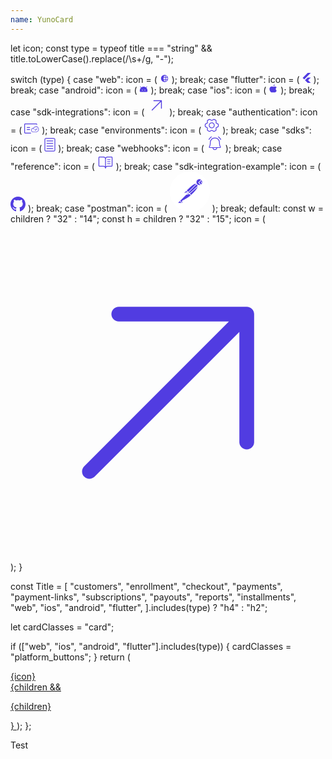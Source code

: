 ```yaml
---
name: YunoCard
---
```

  let icon;
  const type = typeof title === "string" && title.toLowerCase().replace(/\s+/g, "-");

  switch (type) {
    case "web":
      icon = (
        <svg xmlns="http://www.w3.org/2000/svg" width="15" height="14" viewBox="0 0 15 14" fill="none">
          <path
            d="M7.5 1.3125C6.37512 1.3125 5.2755 1.64607 4.3402 2.27102C3.40489 2.89597 2.67591 3.78423 2.24544 4.82349C1.81496 5.86274 1.70233 7.00631 1.92179 8.10958C2.14124 9.21284 2.68292 10.2263 3.47833 11.0217C4.27374 11.8171 5.28716 12.3588 6.39043 12.5782C7.49369 12.7977 8.63726 12.685 9.67651 12.2546C10.7158 11.8241 11.604 11.0951 12.229 10.1598C12.8539 9.2245 13.1875 8.12488 13.1875 7C13.1859 5.49207 12.5862 4.04636 11.5199 2.98009C10.4536 1.91382 9.00793 1.31409 7.5 1.3125ZM11.7859 4.8125H9.84828C9.62501 3.93395 9.25006 3.10113 8.74031 2.35156C9.39156 2.52657 9.99897 2.83594 10.5235 3.25977C11.048 3.68361 11.478 4.21252 11.7859 4.8125ZM7.5 2.19352C8.15625 2.90445 8.64844 3.80953 8.94211 4.8125H6.05789C6.35156 3.80953 6.84375 2.90555 7.5 2.19352ZM5.75 7C5.75008 6.56023 5.78666 6.12122 5.85938 5.6875H9.14063C9.28573 6.55648 9.28573 7.44352 9.14063 8.3125H5.85938C5.78666 7.87878 5.75008 7.43977 5.75 7ZM6.05789 9.1875H8.94211C8.64844 10.1905 8.15625 11.0945 7.5 11.8065C6.84375 11.0945 6.35156 10.1905 6.05789 9.1875ZM8.74031 11.6484C9.25006 10.8989 9.62501 10.066 9.84828 9.1875H11.7859C11.478 9.78748 11.048 10.3164 10.5235 10.7402C9.99897 11.1641 9.39156 11.4734 8.74031 11.6484ZM10.0271 8.3125C10.1576 7.44237 10.1576 6.55763 10.0271 5.6875H12.1304C12.3732 6.54565 12.3732 7.45435 12.1304 8.3125H10.0271Z"
            fill="#513CE1"
          />
        </svg>
      );
      break;
    case "flutter":
      icon = (
        <svg xmlns="http://www.w3.org/2000/svg" width="14" height="16" viewBox="0 0 14 16" fill="none">
          <path
            d="M13.4219 7.38437L9.11563 11.6906L13.4219 16H8.5L6.65312 14.1531L4.19063 11.6906L8.5 7.38437H13.4219ZM8.5 0L0.5 8L2.9625 10.4625L13.4219 0H8.5Z"
            fill="#513CE1"
          />
        </svg>
      );
      break;
    case "android":
      icon = (
        <svg xmlns="http://www.w3.org/2000/svg" width="14" height="14" viewBox="0 0 14 14" fill="none">
          <path
            d="M11.3236 4.84914C11.2831 4.80867 11.2421 4.7693 11.2011 4.73047L12.5595 3.37203C12.6002 3.33138 12.6324 3.28313 12.6544 3.23002C12.6764 3.17691 12.6877 3.11998 12.6877 3.0625C12.6877 3.00501 12.6764 2.94809 12.6544 2.89498C12.6324 2.84187 12.6002 2.79362 12.5595 2.75297C12.5189 2.71232 12.4706 2.68008 12.4175 2.65808C12.3644 2.63608 12.3075 2.62476 12.25 2.62476C12.1925 2.62476 12.1356 2.63608 12.0825 2.65808C12.0294 2.68008 11.9811 2.71232 11.9405 2.75297L10.5186 4.17484C9.48923 3.45025 8.26073 3.06222 7.00191 3.06408C5.74309 3.06594 4.51574 3.4576 3.48852 4.18523L2.05953 2.75297C1.97744 2.67088 1.8661 2.62476 1.75 2.62476C1.63391 2.62476 1.52256 2.67088 1.44047 2.75297C1.35838 2.83506 1.31226 2.9464 1.31226 3.0625C1.31226 3.1786 1.35838 3.28994 1.44047 3.37203L2.81094 4.7425C2.19871 5.32256 1.71125 6.02141 1.37838 6.79633C1.04551 7.57124 0.874223 8.40591 0.875003 9.2493V10.5C0.875003 10.7321 0.96719 10.9546 1.13128 11.1187C1.29538 11.2828 1.51794 11.375 1.75 11.375H12.25C12.4821 11.375 12.7046 11.2828 12.8687 11.1187C13.0328 10.9546 13.125 10.7321 13.125 10.5V9.1875C13.1272 8.38106 12.9691 7.58223 12.6599 6.83745C12.3506 6.09267 11.8964 5.4168 11.3236 4.84914ZM5.03125 9.1875C4.90146 9.1875 4.77458 9.14901 4.66666 9.0769C4.55874 9.00479 4.47463 8.9023 4.42496 8.78238C4.37529 8.66247 4.36229 8.53052 4.38761 8.40322C4.41293 8.27592 4.47544 8.15899 4.56721 8.06721C4.65899 7.97543 4.77592 7.91293 4.90322 7.88761C5.03052 7.86229 5.16247 7.87528 5.28239 7.92495C5.4023 7.97462 5.5048 8.05874 5.5769 8.16666C5.64901 8.27458 5.6875 8.40145 5.6875 8.53125C5.6875 8.7053 5.61836 8.87222 5.49529 8.99529C5.37222 9.11836 5.2053 9.1875 5.03125 9.1875ZM8.96875 9.1875C8.83896 9.1875 8.71208 9.14901 8.60416 9.0769C8.49624 9.00479 8.41213 8.9023 8.36246 8.78238C8.31279 8.66247 8.29979 8.53052 8.32511 8.40322C8.35043 8.27592 8.41294 8.15899 8.50471 8.06721C8.59649 7.97543 8.71342 7.91293 8.84072 7.88761C8.96803 7.86229 9.09997 7.87528 9.21989 7.92495C9.3398 7.97462 9.44229 8.05874 9.5144 8.16666C9.58651 8.27458 9.625 8.40145 9.625 8.53125C9.625 8.7053 9.55586 8.87222 9.43279 8.99529C9.30972 9.11836 9.1428 9.1875 8.96875 9.1875Z"
            fill="#513CE1"
          />
        </svg>
      );
      break;
    case "ios":
      icon = (
        <svg xmlns="http://www.w3.org/2000/svg" width="15" height="14" viewBox="0 0 15 14" fill="none">
          <path
            d="M7.51258 1.64063C7.63391 1.1707 7.90808 0.754471 8.29192 0.457457C8.67576 0.160444 9.14748 -0.00048619 9.63281 1.10338e-06H9.6875C9.80353 1.10338e-06 9.91481 0.0460947 9.99686 0.128142C10.0789 0.210189 10.125 0.321469 10.125 0.437501C10.125 0.553533 10.0789 0.664813 9.99686 0.74686C9.91481 0.828907 9.80353 0.875001 9.6875 0.875001H9.63281C9.34182 0.874976 9.05906 0.971656 8.829 1.14984C8.59894 1.32803 8.43462 1.57762 8.36188 1.85938C8.33287 1.97178 8.26039 2.06806 8.1604 2.12703C8.0604 2.186 7.94108 2.20284 7.82867 2.17383C7.71627 2.14482 7.61999 2.07235 7.56102 1.97235C7.50204 1.87236 7.48521 1.75303 7.51422 1.64063H7.51258ZM12.7117 9.27445C12.6789 9.19948 12.6259 9.1351 12.5586 9.08852C11.6305 8.45086 11.4375 7.36313 11.4375 6.5625C11.4375 5.59617 12.1741 4.75453 12.6133 4.33836C12.6565 4.29748 12.6909 4.24821 12.7144 4.19358C12.7379 4.13895 12.75 4.0801 12.75 4.02063C12.75 3.96115 12.7379 3.9023 12.7144 3.84767C12.6909 3.79304 12.6565 3.74378 12.6133 3.70289C11.9198 3.04828 10.7714 2.625 9.6875 2.625C8.90889 2.6257 8.14785 2.85648 7.5 3.28836C6.74428 2.7816 5.83561 2.55402 4.93024 2.64474C4.02488 2.73547 3.17943 3.13884 2.5393 3.78547C2.15661 4.17615 1.85635 4.63976 1.65634 5.14875C1.45633 5.65775 1.36066 6.20175 1.375 6.74844C1.39647 7.6712 1.60165 8.58043 1.97856 9.42299C2.35547 10.2655 2.89654 11.0245 3.57016 11.6555C3.97583 12.0388 4.51323 12.2516 5.07133 12.25H9.86633C10.1647 12.2506 10.46 12.1898 10.7339 12.0716C11.0079 11.9533 11.2546 11.7801 11.4588 11.5626C11.8372 11.1554 12.1644 10.7037 12.4334 10.2173C12.8173 9.51563 12.768 9.40625 12.7117 9.27445Z"
            fill="#513CE1"
          />
        </svg>
      );
      break;
    case "sdk-integrations":
      icon = (
        <svg xmlns="http://www.w3.org/2000/svg" width="32" height="32" viewBox="0 0 14 15" fill="none">
          <path
            d="M10.8281 4V9.6875C10.8281 9.77452 10.7935 9.85798 10.732 9.91952C10.6705 9.98106 10.587 10.0156 10.5 10.0156C10.413 10.0156 10.3295 9.98106 10.268 9.91952C10.2064 9.85798 10.1719 9.77452 10.1719 9.6875V4.79188L3.73187 11.2319C3.66967 11.2898 3.5874 11.3214 3.50239 11.3199C3.41738 11.3184 3.33628 11.284 3.27616 11.2238C3.21604 11.1637 3.1816 11.0826 3.1801 10.9976C3.1786 10.9126 3.21016 10.8303 3.26812 10.7681L9.70812 4.32812H4.81249C4.72547 4.32812 4.64201 4.29355 4.58047 4.23202C4.51894 4.17048 4.48437 4.08702 4.48437 4C4.48437 3.91298 4.51894 3.82952 4.58047 3.76798C4.64201 3.70645 4.72547 3.67188 4.81249 3.67188H10.5C10.587 3.67188 10.6705 3.70645 10.732 3.76798C10.7935 3.82952 10.8281 3.91298 10.8281 4Z"
            fill="#513CE1"
          />
        </svg>
      );
      break;
    case "authentication":
      icon = (
        <svg xmlns="http://www.w3.org/2000/svg" width="24" height="16" viewBox="0 0 24 16" fill="none">
          <path
            d="M10.9688 15.3125C10.9688 15.4741 10.9045 15.6291 10.7903 15.7434C10.676 15.8577 10.521 15.9219 10.3594 15.9219H1.42188C1.04477 15.9219 0.683111 15.7721 0.416458 15.5054C0.149804 15.2388 0 14.8771 0 14.5V1.5C0 1.1229 0.149804 0.761236 0.416458 0.494583C0.683111 0.227929 1.04477 0.078125 1.42188 0.078125H19.2969C19.674 0.078125 20.0356 0.227929 20.3023 0.494583C20.5689 0.761236 20.7188 1.1229 20.7188 1.5C20.7188 1.66162 20.6545 1.81661 20.5403 1.93089C20.426 2.04517 20.271 2.10938 20.1094 2.10938C19.9478 2.10938 19.7928 2.04517 19.6785 1.93089C19.5642 1.81661 19.5 1.66162 19.5 1.5C19.5 1.44613 19.4786 1.39446 19.4405 1.35637C19.4024 1.31828 19.3507 1.29688 19.2969 1.29688H1.42188C1.368 1.29688 1.31634 1.31828 1.27824 1.35637C1.24015 1.39446 1.21875 1.44613 1.21875 1.5V14.5C1.21875 14.5539 1.24015 14.6055 1.27824 14.6436C1.31634 14.6817 1.368 14.7031 1.42188 14.7031H10.3594C10.521 14.7031 10.676 14.7673 10.7903 14.8816C10.9045 14.9959 10.9688 15.1509 10.9688 15.3125ZM9.34375 9.625C9.34375 9.78662 9.27955 9.94161 9.16527 10.0559C9.05099 10.1702 8.89599 10.2344 8.73438 10.2344H4.67188C4.51026 10.2344 4.35526 10.1702 4.24098 10.0559C4.1267 9.94161 4.0625 9.78662 4.0625 9.625C4.0625 9.46338 4.1267 9.30839 4.24098 9.19411C4.35526 9.07983 4.51026 9.01562 4.67188 9.01562H8.73438C8.89599 9.01562 9.05099 9.07983 9.16527 9.19411C9.27955 9.30839 9.34375 9.46338 9.34375 9.625ZM9.34375 6.375C9.34375 6.53662 9.27955 6.69161 9.16527 6.80589C9.05099 6.92017 8.89599 6.98438 8.73438 6.98438H4.67188C4.51026 6.98438 4.35526 6.92017 4.24098 6.80589C4.1267 6.69161 4.0625 6.53662 4.0625 6.375C4.0625 6.21338 4.1267 6.05839 4.24098 5.94411C4.35526 5.82983 4.51026 5.76562 4.67188 5.76562H8.73438C8.89599 5.76562 9.05099 5.82983 9.16527 5.94411C9.27955 6.05839 9.34375 6.21338 9.34375 6.375Z"
            fill="#513CE1"
          />
          <path
            d="M18.8259 4.77808C18.0011 4.77882 17.1932 5.01929 16.4953 5.47179C15.7975 5.92429 15.238 6.57041 14.8814 7.33575C14.4512 7.26037 14.0105 7.27769 13.5871 7.38663C13.1638 7.49557 12.767 7.69375 12.422 7.96862C12.0769 8.2435 11.7911 8.58909 11.5825 8.98352C11.374 9.37794 11.2473 9.81262 11.2105 10.26C11.1736 10.7075 11.2275 11.1579 11.3686 11.5828C11.5096 12.0077 11.7349 12.3978 12.0301 12.7285C12.3253 13.0592 12.684 13.3232 13.0835 13.5039C13.483 13.6846 13.9146 13.7779 14.351 13.7781H18.8259C19.9858 13.7781 21.0982 13.304 21.9183 12.4601C22.7385 11.6161 23.1992 10.4715 23.1992 9.27808C23.1992 8.0846 22.7385 6.94001 21.9183 6.0961C21.0982 5.25218 19.9858 4.77808 18.8259 4.77808ZM18.8259 13.1502H14.351C13.6766 13.1502 13.0299 12.8745 12.5531 12.3839C12.0763 11.8932 11.8084 11.2278 11.8084 10.5339C11.8084 9.84001 12.0763 9.17455 12.5531 8.6839C13.0299 8.19325 13.6766 7.91761 14.351 7.91761C14.4514 7.91768 14.5518 7.9238 14.6515 7.93592C14.5193 8.37032 14.4523 8.8229 14.4527 9.27808C14.4527 9.36134 14.4848 9.4412 14.542 9.50007C14.5993 9.55895 14.6769 9.59203 14.7578 9.59203C14.8387 9.59203 14.9163 9.55895 14.9735 9.50007C15.0308 9.4412 15.0629 9.36134 15.0629 9.27808C15.0629 8.51225 15.2836 7.76362 15.6971 7.12686C16.1106 6.49009 16.6983 5.9938 17.3859 5.70073C18.0735 5.40766 18.8301 5.33098 19.5601 5.48038C20.29 5.62979 20.9606 5.99857 21.4868 6.54009C22.0131 7.08161 22.3715 7.77156 22.5167 8.52267C22.6619 9.27378 22.5874 10.0523 22.3025 10.7599C22.0177 11.4674 21.5354 12.0721 20.9166 12.4976C20.2978 12.9231 19.5702 13.1502 18.8259 13.1502ZM20.6688 8.21901C20.726 8.27787 20.7581 8.35767 20.7581 8.44087C20.7581 8.52406 20.726 8.60386 20.6688 8.66273L18.2279 11.1744C18.1707 11.2331 18.0932 11.2662 18.0123 11.2662C17.9315 11.2662 17.8539 11.2331 17.7967 11.1744L16.5763 9.91854C16.5224 9.85903 16.493 9.78031 16.4944 9.69897C16.4958 9.61764 16.5278 9.54004 16.5837 9.48251C16.6396 9.42499 16.715 9.39204 16.7941 9.39061C16.8731 9.38917 16.9496 9.41936 17.0075 9.47482L18.0123 10.5083L20.2376 8.21901C20.2948 8.16021 20.3724 8.12719 20.4532 8.12719C20.5341 8.12719 20.6116 8.16021 20.6688 8.21901Z"
            fill="#513CE1"
          />
          <path
            fill-rule="evenodd"
            clip-rule="evenodd"
            d="M18.8267 4.57812C20.0415 4.57812 21.2053 5.07473 22.0625 5.95676C22.9195 6.83859 23.4 8.03342 23.4 9.27813C23.4 10.5228 22.9195 11.7177 22.0625 12.5995C21.2053 13.4815 20.0415 13.9781 18.8267 13.9781H14.3518C13.8868 13.978 13.4271 13.8785 13.0019 13.6862C12.5766 13.4939 12.1953 13.213 11.8817 12.8618C11.5681 12.5105 11.3291 12.0964 11.1795 11.6459C11.0299 11.1953 10.9729 10.7179 11.0119 10.2437C11.051 9.76949 11.1853 9.30857 11.4065 8.89008C11.6278 8.47159 11.9313 8.10448 12.2981 7.81224C12.665 7.51999 13.0872 7.30901 13.5381 7.19299C13.9398 7.08961 14.3563 7.06368 14.7665 7.11607C15.1401 6.37625 15.699 5.75033 16.3873 5.30403C17.1172 4.83074 17.963 4.57891 18.8267 4.57812ZM14.8814 7.33575C14.4512 7.26037 14.0105 7.27769 13.5871 7.38663C13.1638 7.49557 12.767 7.69375 12.422 7.96862C12.0769 8.2435 11.7911 8.58909 11.5825 8.98352C11.374 9.37794 11.2473 9.81262 11.2105 10.26C11.1736 10.7075 11.2275 11.1579 11.3686 11.5828C11.5096 12.0077 11.7349 12.3978 12.0301 12.7285C12.3253 13.0592 12.684 13.3232 13.0835 13.5039C13.483 13.6846 13.9146 13.7779 14.351 13.7781H18.8259C19.9858 13.7781 21.0982 13.304 21.9183 12.4601C22.7385 11.6161 23.1992 10.4715 23.1992 9.27808C23.1992 8.0846 22.7385 6.94001 21.9183 6.0961C21.0982 5.25218 19.9858 4.77808 18.8259 4.77808C18.0011 4.77882 17.1932 5.01929 16.4953 5.47179C15.7975 5.92429 15.238 6.57041 14.8814 7.33575ZM20.8131 8.07976C20.9071 8.17653 20.9588 8.30653 20.9588 8.44092C20.9588 8.5753 20.9071 8.7053 20.8131 8.80207L18.3721 11.3138C18.2779 11.4106 18.1488 11.4662 18.0131 11.4662C17.8774 11.4662 17.7484 11.4107 17.6541 11.3139L16.4287 10.0529C16.3402 9.9552 16.293 9.82698 16.2952 9.69559C16.2975 9.5642 16.3492 9.43775 16.4411 9.34317C16.5332 9.24843 16.6586 9.1931 16.7912 9.19069C16.9239 9.18828 17.0513 9.23903 17.1467 9.33051L17.1517 9.33536L18.0131 10.2214L20.095 8.07965C20.1892 7.9828 20.3183 7.92724 20.454 7.92724C20.5897 7.92724 20.7189 7.98291 20.8131 8.07976ZM18.0123 10.5083L17.0075 9.47482C16.9496 9.41936 16.8731 9.38917 16.7941 9.39061C16.715 9.39204 16.6396 9.42499 16.5837 9.48251C16.5278 9.54004 16.4958 9.61764 16.4944 9.69897C16.493 9.78031 16.5224 9.85903 16.5763 9.91854L17.7967 11.1744C17.8539 11.2331 17.9315 11.2662 18.0123 11.2662C18.0932 11.2662 18.1707 11.2331 18.2279 11.1744L20.6688 8.66273C20.726 8.60386 20.7581 8.52406 20.7581 8.44087C20.7581 8.35767 20.726 8.27787 20.6688 8.21901C20.6116 8.16021 20.5341 8.12719 20.4532 8.12719C20.3724 8.12719 20.2948 8.16021 20.2376 8.21901L18.0123 10.5083ZM14.55 7.56666C14.6181 7.56935 14.5838 7.92769 14.6515 7.93592C14.6318 8.00055 14.716 7.7127 14.6992 7.77808M14.3197 7.9196C14.3519 7.91962 14.7539 7.58304 14.55 7.56666L14.3197 7.9196Z"
            fill="#513CE1"
          />
        </svg>
      );
      break;
    case "environments":
      icon = (
        <svg xmlns="http://www.w3.org/2000/svg" width="26" height="26" viewBox="0 0 26 26" fill="none">
          <g id="Light_GearSix">
            <path
              id="Vector"
              d="M13 8.32812C12.076 8.32812 11.1727 8.60212 10.4045 9.11547C9.63617 9.62882 9.03736 10.3585 8.68376 11.2121C8.33016 12.0658 8.23764 13.0052 8.4179 13.9114C8.59817 14.8177 9.04312 15.6501 9.69649 16.3035C10.3499 16.9569 11.1823 17.4018 12.0886 17.5821C12.9948 17.7624 13.9342 17.6698 14.7879 17.3162C15.6415 16.9626 16.3712 16.3638 16.8845 15.5955C17.3979 14.8273 17.6719 13.924 17.6719 13C17.6703 11.7614 17.1775 10.5741 16.3017 9.69826C15.4259 8.82246 14.2386 8.32973 13 8.32812ZM13 16.4531C12.317 16.4531 11.6494 16.2506 11.0816 15.8712C10.5137 15.4917 10.0711 14.9524 9.80974 14.3214C9.54838 13.6905 9.47999 12.9962 9.61323 12.3263C9.74647 11.6565 10.0754 11.0412 10.5583 10.5583C11.0412 10.0753 11.6565 9.74646 12.3263 9.61322C12.9962 9.47998 13.6905 9.54836 14.3215 9.80972C14.9524 10.0711 15.4917 10.5137 15.8712 11.0815C16.2506 11.6494 16.4531 12.317 16.4531 13C16.4531 13.9158 16.0893 14.7941 15.4417 15.4417C14.7941 16.0893 13.9158 16.4531 13 16.4531ZM23.9688 10.9281C23.9511 10.8432 23.9155 10.763 23.8643 10.693C23.8132 10.6229 23.7477 10.5646 23.6722 10.5219L20.5806 8.75671L20.538 8.6846L20.5258 5.19999C20.5258 5.11198 20.5067 5.025 20.4699 4.94505C20.4331 4.8651 20.3794 4.79408 20.3125 4.73687C19.2328 3.8239 17.9897 3.12395 16.6491 2.67413C16.5686 2.64704 16.4832 2.63711 16.3985 2.64498C16.3139 2.65285 16.2318 2.67835 16.1576 2.71984L13.0467 4.45453H12.9452L9.84243 2.71781C9.76788 2.67619 9.68541 2.65071 9.60038 2.64302C9.51535 2.63532 9.42965 2.64557 9.34884 2.67312C8.00843 3.12425 6.76595 3.82596 5.68751 4.74093C5.62038 4.79784 5.56637 4.86862 5.5292 4.94839C5.49204 5.02816 5.47259 5.11504 5.4722 5.20304L5.45595 8.6907C5.44173 8.71406 5.42751 8.73843 5.41431 8.76281L2.32681 10.5188C2.25093 10.5622 2.18527 10.6214 2.13427 10.6923C2.08328 10.7633 2.04815 10.8444 2.03126 10.9302C1.76009 12.2974 1.76009 13.7046 2.03126 15.0719C2.04893 15.1568 2.08453 15.237 2.13567 15.307C2.18681 15.3771 2.25232 15.4354 2.32782 15.4781L5.41735 17.2382L5.46001 17.3103L5.4722 20.7949C5.4717 20.8839 5.49072 20.972 5.52792 21.0529C5.56512 21.1338 5.6196 21.2055 5.68751 21.2631C6.76725 22.1761 8.01033 22.876 9.35087 23.3259C9.43146 23.3529 9.51683 23.3629 9.60148 23.355C9.68614 23.3471 9.76822 23.3216 9.84243 23.2801L12.9513 21.5455H13.0528L16.1566 23.2822C16.2474 23.3324 16.3494 23.3589 16.4531 23.3594C16.5198 23.3597 16.5861 23.3487 16.6491 23.3269C17.9878 22.8752 19.2285 22.1735 20.3054 21.2591C20.3725 21.2021 20.4265 21.1314 20.4637 21.0516C20.5009 20.9718 20.5203 20.885 20.5207 20.7969L20.537 17.3093C20.5512 17.2859 20.5654 17.2616 20.5786 17.2372L23.6681 15.4812C23.7442 15.4379 23.8101 15.3788 23.8612 15.3078C23.9124 15.2368 23.9477 15.1557 23.9647 15.0698C24.2372 13.7028 24.2386 12.2956 23.9688 10.9281ZM22.8262 14.563L19.8372 16.2602C19.7403 16.3156 19.6602 16.3963 19.6056 16.4937C19.5457 16.5953 19.4827 16.708 19.4167 16.8126C19.3566 16.9089 19.3246 17.0201 19.3243 17.1336L19.3081 20.5065C18.4677 21.1797 17.5238 21.7124 16.5131 22.0837L13.5078 20.4019C13.417 20.3508 13.3145 20.3239 13.2102 20.3237H13.196C13.0701 20.3237 12.9421 20.3237 12.8162 20.3237C12.7072 20.321 12.5995 20.3477 12.5044 20.4009L9.49102 22.0827C8.47901 21.7133 7.53369 21.182 6.69196 20.5095L6.67977 17.1407C6.67946 17.0272 6.64745 16.916 6.58735 16.8198C6.52235 16.7182 6.45837 16.6085 6.39845 16.5009C6.34441 16.4034 6.26467 16.3226 6.1679 16.2673L3.17892 14.5641C3.00516 13.5289 3.00516 12.4721 3.17892 11.4369L6.16282 9.73984C6.26123 9.68497 6.34273 9.60418 6.39845 9.50624C6.45837 9.40468 6.52134 9.29195 6.58735 9.18734C6.64745 9.09105 6.67946 8.9799 6.67977 8.8664L6.69602 5.49351C7.53515 4.82063 8.47765 4.28798 9.48696 3.91624L12.4922 5.59812C12.587 5.65218 12.6949 5.6789 12.804 5.67531C12.9299 5.67531 13.0579 5.67531 13.1838 5.67531C13.2928 5.67793 13.4005 5.65127 13.4956 5.59812L16.507 3.91624C17.519 4.2857 18.4643 4.81701 19.306 5.48945L19.3182 8.85827C19.3185 8.97177 19.3505 9.08293 19.4106 9.17921C19.4756 9.28077 19.5396 9.39046 19.5995 9.49812C19.6536 9.5956 19.7333 9.6764 19.8301 9.73171L22.8211 11.4359C22.9959 12.4709 22.9969 13.5277 22.8241 14.563H22.8262Z"
              fill="#513CE1"
            />
          </g>
        </svg>
      );
      break;
    case "sdks":
      icon = (
        <svg xmlns="http://www.w3.org/2000/svg" width="18" height="22" viewBox="0 0 18 22" fill="none">
          <path
            d="M17.6094 2.46875V19.5312C17.6094 20.1238 17.374 20.6922 16.9549 21.1112C16.5359 21.5302 15.9676 21.7656 15.375 21.7656H2.625C2.03241 21.7656 1.46408 21.5302 1.04506 21.1112C0.626032 20.6922 0.390625 20.1238 0.390625 19.5312V2.46875C0.390625 1.87616 0.626032 1.30783 1.04506 0.888808C1.46408 0.469782 2.03241 0.234375 2.625 0.234375H15.375C15.9676 0.234375 16.5359 0.469782 16.9549 0.888808C17.374 1.30783 17.6094 1.87616 17.6094 2.46875ZM16.3906 2.46875C16.3906 2.19939 16.2836 1.94106 16.0932 1.75059C15.9027 1.56013 15.6444 1.45312 15.375 1.45312H2.625C2.35564 1.45312 2.09731 1.56013 1.90684 1.75059C1.71638 1.94106 1.60938 2.19939 1.60938 2.46875V19.5312C1.60938 19.8006 1.71638 20.0589 1.90684 20.2494C2.09731 20.4399 2.35564 20.5469 2.625 20.5469H15.375C15.6444 20.5469 15.9027 20.4399 16.0932 20.2494C16.2836 20.0589 16.3906 19.8006 16.3906 19.5312V2.46875ZM13.75 4.29688H4.25C4.08838 4.29688 3.93339 4.36108 3.81911 4.47536C3.70483 4.58964 3.64062 4.74463 3.64062 4.90625C3.64062 5.06787 3.70483 5.22286 3.81911 5.33714C3.93339 5.45142 4.08838 5.51562 4.25 5.51562H13.75C13.9116 5.51562 14.0666 5.45142 14.1809 5.33714C14.2952 5.22286 14.3594 5.06787 14.3594 4.90625C14.3594 4.74463 14.2952 4.58964 14.1809 4.47536C14.0666 4.36108 13.9116 4.29688 13.75 4.29688ZM13.75 8.35938H4.25C4.08838 8.35938 3.93339 8.42358 3.81911 8.53786C3.70483 8.65214 3.64062 8.80713 3.64062 8.96875C3.64062 9.13037 3.70483 9.28536 3.81911 9.39964C3.93339 9.51392 4.08838 9.57812 4.25 9.57812H13.75C13.9116 9.57812 14.0666 9.51392 14.1809 9.39964C14.2952 9.28536 14.3594 9.13037 14.3594 8.96875C14.3594 8.80713 14.2952 8.65214 14.1809 8.53786C14.0666 8.42358 13.9116 8.35938 13.75 8.35938ZM13.75 12.4219H4.25C4.08838 12.4219 3.93339 12.4861 3.81911 12.6004C3.70483 12.7146 3.64062 12.8696 3.64062 13.0312C3.64062 13.1929 3.70483 13.3479 3.81911 13.4621C3.93339 13.5764 4.08838 13.6406 4.25 13.6406H13.75C13.9116 13.6406 14.0666 13.5764 14.1809 13.4621C14.2952 13.3479 14.3594 13.1929 14.3594 13.0312C14.3594 12.8696 14.2952 12.7146 14.1809 12.6004C14.0666 12.4861 13.9116 12.4219 13.75 12.4219ZM13.75 16.4844H4.25C4.08838 16.4844 3.93339 16.5486 3.81911 16.6629C3.70483 16.7771 3.64062 16.9321 3.64062 17.0938C3.64062 17.2554 3.70483 17.4104 3.81911 17.5246C3.93339 17.6389 4.08838 17.7031 4.25 17.7031H13.75C13.9116 17.7031 14.0666 17.6389 14.1809 17.5246C14.2952 17.4104 14.3594 17.2554 14.3594 17.0938C14.3594 16.9321 14.2952 16.7771 14.1809 16.6629C14.0666 16.5486 13.9116 16.4844 13.75 16.4844Z"
            fill="#513CE1"
          />
        </svg>
      );
      break;
    case "webhooks":
      icon = (
        <svg xmlns="http://www.w3.org/2000/svg" width="26" height="26" viewBox="0 0 26 26" fill="none">
          <path
            d="M22.6535 7.04133C22.5103 7.11445 22.3441 7.12805 22.1909 7.07916C22.0378 7.03027 21.9102 6.92286 21.8359 6.78031C21.0434 5.21547 19.8434 3.89339 18.3625 2.95344C18.2277 2.86637 18.1327 2.72965 18.0981 2.57298C18.0635 2.4163 18.0921 2.2523 18.1777 2.11657C18.2633 1.98085 18.3989 1.88435 18.5552 1.84803C18.7115 1.81171 18.8758 1.8385 19.0125 1.92258C20.671 2.98352 22.0174 4.46661 22.9135 6.21969C22.9504 6.29071 22.9729 6.3683 22.9798 6.44803C22.9867 6.52776 22.9778 6.60806 22.9536 6.68436C22.9295 6.76065 22.8906 6.83145 22.8391 6.8927C22.7876 6.95395 22.7245 7.00445 22.6535 7.04133ZM4.16402 6.78031C4.95651 5.21547 6.15648 3.89339 7.63746 2.95344C7.77223 2.86637 7.86722 2.72965 7.90182 2.57298C7.93641 2.4163 7.90781 2.2523 7.82223 2.11657C7.73665 1.98085 7.601 1.88435 7.44471 1.84803C7.28842 1.81171 7.12412 1.8385 6.98746 1.92258C5.32894 2.98352 3.98255 4.46661 3.08644 6.21969C3.04161 6.29098 3.01204 6.37078 2.9996 6.45407C2.98717 6.53736 2.99212 6.62232 3.01417 6.7036C3.03621 6.78487 3.07486 6.8607 3.12768 6.92629C3.1805 6.99187 3.24634 7.0458 3.32105 7.08467C3.39575 7.12354 3.4777 7.1465 3.56173 7.15211C3.64575 7.15771 3.73003 7.14584 3.80924 7.11724C3.88844 7.08864 3.96086 7.04394 4.02193 6.98595C4.08299 6.92796 4.13137 6.85794 4.16402 6.78031ZM22.3437 17.9705C22.4695 18.1859 22.5364 18.4305 22.5377 18.68C22.5391 18.9294 22.4748 19.1747 22.3513 19.3915C22.2278 19.6082 22.0495 19.7886 21.8342 19.9146C21.619 20.0406 21.3744 20.1078 21.125 20.1094H16.8085C16.6605 21.0127 16.1963 21.8341 15.4986 22.4267C14.801 23.0194 13.9154 23.3447 13 23.3447C12.0846 23.3447 11.199 23.0194 10.5013 22.4267C9.80365 21.8341 9.33937 21.0127 9.19136 20.1094H4.87496C4.62502 20.1089 4.37964 20.0425 4.16354 19.9169C3.94745 19.7913 3.76827 19.611 3.64407 19.3941C3.51987 19.1772 3.45503 18.9314 3.45609 18.6815C3.45715 18.4315 3.52407 18.1863 3.65011 17.9705C4.58347 16.3607 5.07808 14.0796 5.07808 11.375C5.07808 9.27399 5.9127 7.25903 7.39834 5.77339C8.88398 4.28775 10.8989 3.45313 13 3.45313C15.101 3.45313 17.1159 4.28775 18.6016 5.77339C20.0872 7.25903 20.9218 9.27399 20.9218 11.375C20.9218 14.1172 21.4032 16.3373 22.3518 17.9705H22.3437ZM15.5685 20.1094H10.4314C10.5693 20.6869 10.8977 21.2012 11.3637 21.5691C11.8298 21.937 12.4062 22.1371 13 22.1371C13.5937 22.1371 14.1702 21.937 14.6362 21.5691C15.1022 21.2012 15.4307 20.6869 15.5685 20.1094ZM21.2986 18.5859C20.2403 16.7578 19.7031 14.3355 19.7031 11.375C19.7031 9.59722 18.9969 7.89226 17.7398 6.63518C16.4827 5.3781 14.7777 4.67188 13 4.67188C11.2222 4.67188 9.51721 5.3781 8.26013 6.63518C7.00305 7.89226 6.29683 9.59722 6.29683 11.375C6.29683 14.3366 5.75957 16.7578 4.70128 18.5859C4.68346 18.6168 4.67407 18.6518 4.67407 18.6875C4.67407 18.7232 4.68346 18.7582 4.70128 18.7891C4.71801 18.8202 4.74296 18.8461 4.7734 18.864C4.80385 18.8819 4.83862 18.8911 4.87394 18.8906H21.125C21.1603 18.8911 21.195 18.8819 21.2255 18.864C21.2559 18.8461 21.2809 18.8202 21.2976 18.7891C21.3156 18.7583 21.3252 18.7233 21.3253 18.6876C21.3255 18.652 21.3163 18.6169 21.2986 18.5859Z"
            fill="#513CE1"
          />
        </svg>
      );
      break;
    case "reference":
      icon = (
        <svg xmlns="http://www.w3.org/2000/svg" width="26" height="26" viewBox="0 0 26 26" fill="none">
          <path
            d="M22.75 5.07812H16.25C15.6022 5.0786 14.965 5.24213 14.397 5.55362C13.829 5.86512 13.3486 6.31457 13 6.86055C12.6514 6.31457 12.171 5.86512 11.603 5.55362C11.035 5.24213 10.3978 5.0786 9.75 5.07812H3.25C2.8729 5.07812 2.51124 5.22793 2.24458 5.49458C1.97793 5.76124 1.82813 6.1229 1.82812 6.5V19.5C1.82812 19.8771 1.97793 20.2388 2.24458 20.5054C2.51124 20.7721 2.8729 20.9219 3.25 20.9219H9.75C10.4503 20.9219 11.122 21.2001 11.6172 21.6953C12.1124 22.1905 12.3906 22.8622 12.3906 23.5625C12.3906 23.7241 12.4548 23.8791 12.5691 23.9934C12.6834 24.1077 12.8384 24.1719 13 24.1719C13.1616 24.1719 13.3166 24.1077 13.4309 23.9934C13.5452 23.8791 13.6094 23.7241 13.6094 23.5625C13.6094 22.8622 13.8876 22.1905 14.3828 21.6953C14.878 21.2001 15.5497 20.9219 16.25 20.9219H22.75C23.1271 20.9219 23.4888 20.7721 23.7554 20.5054C24.0221 20.2388 24.1719 19.8771 24.1719 19.5V6.5C24.1719 6.1229 24.0221 5.76124 23.7554 5.49458C23.4888 5.22793 23.1271 5.07812 22.75 5.07812ZM9.75 19.7031H3.25C3.19613 19.7031 3.14446 19.6817 3.10637 19.6436C3.06828 19.6055 3.04688 19.5539 3.04688 19.5V6.5C3.04688 6.44613 3.06828 6.39446 3.10637 6.35637C3.14446 6.31828 3.19613 6.29688 3.25 6.29688H9.75C10.4503 6.29688 11.122 6.57508 11.6172 7.0703C12.1124 7.56551 12.3906 8.23716 12.3906 8.9375V20.7502C11.6763 20.0769 10.7316 19.7023 9.75 19.7031ZM22.9531 19.5C22.9531 19.5539 22.9317 19.6055 22.8936 19.6436C22.8555 19.6817 22.8039 19.7031 22.75 19.7031H16.25C15.2683 19.7027 14.3236 20.0777 13.6094 20.7513V8.9375C13.6094 8.23716 13.8876 7.56551 14.3828 7.0703C14.878 6.57508 15.5497 6.29688 16.25 6.29688H22.75C22.8039 6.29688 22.8555 6.31828 22.8936 6.35637C22.9317 6.39446 22.9531 6.44613 22.9531 6.5V19.5ZM20.9219 9.75C20.9219 9.91162 20.8577 10.0666 20.7434 10.1809C20.6291 10.2952 20.4741 10.3594 20.3125 10.3594H16.25C16.0884 10.3594 15.9334 10.2952 15.8191 10.1809C15.7048 10.0666 15.6406 9.91162 15.6406 9.75C15.6406 9.58838 15.7048 9.43339 15.8191 9.31911C15.9334 9.20483 16.0884 9.14062 16.25 9.14062H20.3125C20.4741 9.14062 20.6291 9.20483 20.7434 9.31911C20.8577 9.43339 20.9219 9.58838 20.9219 9.75ZM20.9219 13C20.9219 13.1616 20.8577 13.3166 20.7434 13.4309C20.6291 13.5452 20.4741 13.6094 20.3125 13.6094H16.25C16.0884 13.6094 15.9334 13.5452 15.8191 13.4309C15.7048 13.3166 15.6406 13.1616 15.6406 13C15.6406 12.8384 15.7048 12.6834 15.8191 12.5691C15.9334 12.4548 16.0884 12.3906 16.25 12.3906H20.3125C20.4741 12.3906 20.6291 12.4548 20.7434 12.5691C20.8577 12.6834 20.9219 12.8384 20.9219 13ZM20.9219 16.25C20.9219 16.4116 20.8577 16.5666 20.7434 16.6809C20.6291 16.7952 20.4741 16.8594 20.3125 16.8594H16.25C16.0884 16.8594 15.9334 16.7952 15.8191 16.6809C15.7048 16.5666 15.6406 16.4116 15.6406 16.25C15.6406 16.0884 15.7048 15.9334 15.8191 15.8191C15.9334 15.7048 16.0884 15.6406 16.25 15.6406H20.3125C20.4741 15.6406 20.6291 15.7048 20.7434 15.8191C20.8577 15.9334 20.9219 16.0884 20.9219 16.25Z"
            fill="#513CE1"
          />
        </svg>
      );
      break;
    case "sdk-integration-example":
      icon = (
        <svg xmlns="http://www.w3.org/2000/svg" width="24" height="24" viewBox="0 0 24 24">
          <path
            fill="#513CE1"
            d="M12 0c-6.626 0-12 5.373-12 12 0 5.302 3.438 9.8 8.207 11.387.599.111.793-.261.793-.577v-2.234c-3.338.726-4.033-1.416-4.033-1.416-.546-1.387-1.333-1.756-1.333-1.756-1.089-.745.083-.729.083-.729 1.205.084 1.839 1.237 1.839 1.237 1.07 1.834 2.807 1.304 3.492.997.107-.775.418-1.305.762-1.604-2.665-.305-5.467-1.334-5.467-5.931 0-1.311.469-2.381 1.236-3.221-.124-.303-.535-1.524.117-3.176 0 0 1.008-.322 3.301 1.23.957-.266 1.983-.399 3.003-.404 1.02.005 2.047.138 3.006.404 2.291-1.552 3.297-1.23 3.297-1.23.653 1.653.242 2.874.118 3.176.77.84 1.235 1.911 1.235 3.221 0 4.609-2.807 5.624-5.479 5.921.43.372.823 1.102.823 2.222v3.293c0 .319.192.694.801.576 4.765-1.589 8.199-6.086 8.199-11.386 0-6.627-5.373-12-12-12z"
          />
        </svg>
      );
      break;
    case "postman":
      icon = (
        <svg
          width="64px"
          height="64px"
          viewBox="0 0 256 256"
          version="1.1"
          xmlns="http://www.w3.org/2000/svg"
          xmlns:xlink="http://www.w3.org/1999/xlink"
          preserveAspectRatio="xMidYMid"
          fill="#513CE1"
          stroke="#FFF"
          transform="matrix(1, 0, 0, 1, 0, 0)"
        >
          <g id="SVGRepo_bgCarrier" stroke-width="0"></g>
          <g
            id="SVGRepo_tracerCarrier"
            stroke-linecap="round"
            stroke-linejoin="round"
            stroke="#FFFFFFCCCCCC"
            stroke-width="1.024"
          ></g>
          <g id="SVGRepo_iconCarrier">
            <g>
              <path
                d="M254.953118,144.253071 C263.911504,74.1217108 214.38443,10.0052669 144.381048,1.04688158 C74.3776647,-7.9115038 10.0052669,41.6155696 1.04688158,111.618952 C-7.9115038,181.622335 41.6155696,245.866756 111.618952,254.953118 C181.750312,263.911504 245.866756,214.38443 254.953118,144.253071 Z"
                fill="#FFFFFF"
              ></path>
              <g transform="translate(50.181225, 45.198924)">
                <path
                  d="M124.018448,36.9853339 L70.012182,90.9916 L54.7829269,75.7623449 C107.893354,22.6519173 113.140409,27.2590869 124.018448,36.9853339 L124.018448,36.9853339 Z"
                  fill="#FFFFFFFFFFFF"
                ></path>
                <path
                  d="M70.012182,92.2713693 C69.6282512,92.2713693 69.3722974,92.1433924 69.1163435,91.8874385 L53.7591114,76.6581834 C53.2472037,76.1462757 53.2472037,75.3784141 53.7591114,74.8665063 C107.765378,20.8602402 113.396363,25.9793176 124.78631,36.2174723 C125.042264,36.4734262 125.170241,36.72938 125.170241,37.1133108 C125.170241,37.4972416 125.042264,37.7531955 124.78631,38.0091494 L70.7800436,91.8874385 C70.6520667,92.1433924 70.2681359,92.2713693 70.012182,92.2713693 Z M56.574604,75.7623449 L70.012182,89.1999229 L122.098794,37.1133108 C112.628501,28.6668332 106.229654,26.1072945 56.574604,75.7623449 L56.574604,75.7623449 Z"
                  fill="#FFFFFF"
                ></path>
                <path
                  d="M85.497391,106.476809 L70.7800436,91.7594616 L124.78631,37.7531955 C139.247703,52.342566 117.619601,76.0182987 85.497391,106.476809 Z"
                  fill="#FFFFFFFFFFFF"
                ></path>
                <path
                  d="M85.497391,107.756578 C85.1134602,107.756578 84.8575064,107.628601 84.6015525,107.372648 L69.8842051,92.6553001 C69.6282512,92.3993463 69.6282512,92.1433924 69.6282512,91.7594616 C69.6282512,91.3755308 69.7562282,91.1195769 70.012182,90.8636231 L124.018448,36.857357 C124.530356,36.3454492 125.298217,36.3454492 125.810125,36.857357 C129.137525,39.9288034 130.929203,44.2800191 130.801226,48.7592118 C130.545272,62.9646515 114.420178,81.0093992 86.5212065,107.372648 C86.1372757,107.628601 85.7533449,107.756578 85.497391,107.756578 L85.497391,107.756578 Z M72.5717207,91.7594616 C80.7622445,100.077962 84.2176217,103.405363 85.497391,104.685132 C106.997516,84.2088225 127.857756,63.2206053 127.985733,48.7592118 C128.11371,45.4318115 126.833941,42.1044113 124.658333,39.5448726 L72.5717207,91.7594616 Z"
                  fill="#FFFFFF"
                ></path>
                <path
                  d="M55.0388808,76.1462757 L65.9169201,87.024315 C66.172874,87.2802689 66.172874,87.5362228 65.9169201,87.7921767 C65.7889432,87.9201536 65.7889432,87.9201536 65.6609663,87.9201536 L43.1370259,92.7832771 C41.9852335,92.911254 40.961418,92.1433924 40.7054642,90.9916 C40.5774872,90.3517153 40.8334411,89.7118307 41.2173719,89.3278999 L54.2710192,76.2742526 C54.526973,76.0182987 54.9109038,75.8903218 55.0388808,76.1462757 Z"
                  fill="#FFFFFFFFFFFF"
                ></path>
                <path
                  d="M42.7530951,94.0630464 C40.8334411,94.0630464 39.4256948,92.5273232 39.4256948,90.6076692 C39.4256948,89.7118307 39.8096256,88.8159921 40.4495103,88.1761075 L53.5031576,75.1224602 C54.2710192,74.4825755 55.2948346,74.4825755 56.0626962,75.1224602 L66.9407356,86.0004996 C67.7085972,86.6403842 67.7085972,87.7921767 66.9407356,88.5600383 C66.6847817,88.8159921 66.4288279,88.9439691 66.0448971,89.071946 L43.5209567,93.9350695 C43.2650028,93.9350695 43.009049,94.0630464 42.7530951,94.0630464 L42.7530951,94.0630464 Z M54.65495,77.5540219 L42.1132104,90.0957615 C41.8572566,90.3517153 41.7292796,90.7356461 41.9852335,91.1195769 C42.1132104,91.5035077 42.4971412,91.6314847 42.881072,91.5035077 L63.9972661,86.8963381 L54.65495,77.5540219 Z"
                  fill="#FFFFFF"
                ></path>
                <path
                  d="M152.557304,7.03873136 C144.366781,-0.895838537 131.185156,-0.639884669 123.250587,7.67861603 C115.316017,15.9971167 115.57197,29.050764 123.890471,36.9853339 C130.673249,43.5121575 140.911403,44.6639499 148.97395,39.8008264 L134.38458,25.211456 L152.557304,7.03873136 Z"
                  fill="#FFFFFFFFFFFF"
                ></path>
                <path
                  d="M138.223888,44.0240653 C126.066079,44.0240653 116.211855,34.1698413 116.211855,22.0120326 C116.211855,9.85422391 126.066079,-1.81866161e-14 138.223888,-1.81866161e-14 C143.854873,-1.81866161e-14 149.357881,2.17560788 153.453143,6.14289283 C153.709097,6.39884669 153.837074,6.65480056 153.837074,7.03873136 C153.837074,7.42266217 153.709097,7.67861603 153.453143,7.9345699 L136.176257,25.211456 L149.741812,38.777011 C150.25372,39.2889187 150.25372,40.0567803 149.741812,40.568688 C149.613835,40.696665 149.613835,40.696665 149.485858,40.8246419 C146.158458,42.8722729 142.191173,44.0240653 138.223888,44.0240653 Z M138.223888,2.68751561 C127.473825,2.68751561 118.771394,11.3899471 118.899371,22.1400096 C118.899371,32.890072 127.601802,41.5925035 138.351865,41.4645266 C141.295334,41.4645266 144.238804,40.8246419 146.926319,39.4168956 L133.488741,26.1072945 C133.232787,25.8513406 133.10481,25.5953868 133.10481,25.211456 C133.10481,24.8275252 133.232787,24.5715713 133.488741,24.3156174 L150.63765,7.1667083 C147.182273,4.22323882 142.831057,2.68751561 138.223888,2.68751561 L138.223888,2.68751561 Z"
                  fill="#FFFFFF"
                ></path>
                <path
                  d="M152.941235,7.42266217 L152.685281,7.1667083 L134.38458,25.211456 L148.845973,39.6728495 C150.25372,38.777011 151.661466,37.7531955 152.813258,36.6014031 C161.003782,28.5388563 161.003782,15.485209 152.941235,7.42266217 L152.941235,7.42266217 Z"
                  fill="#FFFFFFFFFFFF"
                ></path>
                <path
                  d="M148.97395,41.0805958 C148.590019,41.0805958 148.334066,40.9526188 148.078112,40.696665 L133.488741,26.1072945 C133.232787,25.8513406 133.10481,25.5953868 133.10481,25.211456 C133.10481,24.8275252 133.232787,24.5715713 133.488741,24.3156174 L151.661466,6.14289283 C152.173374,5.63098509 152.941235,5.63098509 153.453143,6.14289283 L153.837074,6.39884669 C162.411528,14.9733013 162.411528,28.7948101 153.965051,37.4972416 C152.685281,38.777011 151.277535,39.9288034 149.741812,40.8246419 C149.357881,40.9526188 149.101927,41.0805958 148.97395,41.0805958 L148.97395,41.0805958 Z M136.176257,25.211456 L149.101927,38.1371263 C150.125743,37.4972416 151.149558,36.6014031 151.91742,35.8335415 C159.212105,28.5388563 159.596036,16.6370014 152.557304,8.95838537 L136.176257,25.211456 Z"
                  fill="#FFFFFF"
                ></path>
                <path
                  d="M126.194056,39.2889187 C123.12261,36.2174723 118.131509,36.2174723 115.060063,39.2889187 L66.8127587,87.5362228 L74.8753055,95.5987696 L125.938102,50.8068428 C129.265502,47.9913502 129.521456,43.0002498 126.705964,39.6728495 C126.45001,39.5448726 126.322033,39.4168956 126.194056,39.2889187 L126.194056,39.2889187 Z"
                  fill="#FFFFFFFFFFFF"
                ></path>
                <path
                  d="M74.7473286,96.878539 C74.3633978,96.878539 74.1074439,96.750562 73.85149,96.4946082 L65.7889432,88.4320613 C65.2770355,87.9201536 65.2770355,87.152292 65.7889432,86.6403842 L114.036247,38.3930802 C117.619601,34.809726 123.378563,34.809726 126.961918,38.3930802 C130.545272,41.9764343 130.545272,47.7353963 126.961918,51.3187505 C126.833941,51.4467274 126.705964,51.5747044 126.577987,51.7026813 L75.5151902,96.4946082 C75.3872133,96.750562 75.1312594,96.878539 74.7473286,96.878539 L74.7473286,96.878539 Z M68.6044358,87.5362228 L74.8753055,93.8070925 L125.042264,49.7830273 C127.857756,47.4794425 128.11371,43.2562037 125.810125,40.4407111 C123.50654,37.6252186 119.283302,37.3692647 116.467809,39.6728495 C116.339832,39.8008264 116.211855,39.9288034 115.955901,40.0567803 L68.6044358,87.5362228 Z"
                  fill="#FFFFFF"
                ></path>
                <path
                  d="M29.8274248,142.438327 C29.3155171,142.694281 29.0595632,143.206189 29.1875401,143.718097 L31.363148,152.932436 C31.8750557,154.212205 31.1071941,155.747929 29.6994479,156.131859 C28.6756324,156.51579 27.52384,156.131859 26.8839553,155.363998 L12.8064926,141.414512 L58.7502118,95.4707927 L74.6193516,95.7267466 L85.3694141,106.476809 C82.8098754,108.652417 67.3246664,123.625718 29.8274248,142.438327 L29.8274248,142.438327 Z"
                  fill="#FFFFFFFFFFFF"
                ></path>
                <path
                  d="M28.8036093,157.411629 C27.7797938,157.411629 26.7559784,157.027698 26.1160937,156.259836 L12.1666079,142.31035 C11.910654,142.054397 11.7826771,141.798443 11.7826771,141.414512 C11.7826771,141.030581 11.910654,140.774627 12.1666079,140.518673 L58.1103272,94.5749541 C58.366281,94.3190003 58.7502118,94.1910233 59.0061657,94.1910233 L74.8753055,94.4469772 C75.2592363,94.4469772 75.5151902,94.5749541 75.7711441,94.830908 L86.5212065,105.58097 C86.7771604,105.836924 86.9051373,106.220855 86.9051373,106.604786 C86.9051373,106.988717 86.7771604,107.244671 86.3932296,107.500624 L85.497391,108.268486 C71.931836,120.170341 53.5031576,132.072196 30.5952864,143.462143 L32.7708943,152.548505 C33.1548251,154.212205 32.3869635,156.003882 30.8512403,156.899721 C30.0833787,157.283652 29.443494,157.411629 28.8036093,157.411629 Z M14.7261466,141.414512 L27.9077708,154.468159 C28.2917016,155.108044 29.0595632,155.363998 29.6994479,154.980067 C30.3393325,154.596136 30.5952864,153.828275 30.2113556,153.18839 L28.0357477,143.974051 C27.7797938,142.822258 28.2917016,141.798443 29.3155171,141.286535 C51.9674343,129.896588 70.2681359,118.12271 83.705714,106.476809 L74.2354208,97.0065159 L59.5180734,96.750562 L14.7261466,141.414512 Z"
                  fill="#FFFFFF"
                ></path>
                <path
                  d="M1.9284532,152.420528 L12.9344695,141.414512 L29.3155171,157.795559 L3.20822254,156.003882 C2.05643013,155.875905 1.28856853,154.85209 1.41654546,153.700298 C1.41654546,153.18839 1.5445224,152.676482 1.9284532,152.420528 L1.9284532,152.420528 Z"
                  fill="#FFFFFFFFFFFF"
                ></path>
                <path
                  d="M29.3155171,158.947352 L3.0802456,157.155675 C1.16059159,157.027698 -0.119177745,155.363998 0.00879918845,153.444344 C0.136776122,152.676482 0.39272999,151.908621 1.03261466,151.396713 L12.038631,140.390696 C12.5505387,139.878789 13.3184003,139.878789 13.830308,140.390696 L30.2113556,156.771744 C30.5952864,157.155675 30.7232633,157.667583 30.4673095,158.17949 C30.2113556,158.691398 29.8274248,158.947352 29.3155171,158.947352 L29.3155171,158.947352 Z M12.9344695,143.206189 L2.82429173,153.316367 C2.44036093,153.572321 2.44036093,154.212205 2.82429173,154.468159 C2.95226867,154.596136 3.0802456,154.724113 3.33619947,154.724113 L25.9881168,156.259836 L12.9344695,143.206189 Z"
                  fill="#FFFFFF"
                ></path>
                <path
                  d="M54.2710192,101.357732 C53.5031576,101.357732 52.9912498,100.717847 52.9912498,100.077962 C52.9912498,99.6940315 53.1192268,99.4380776 53.3751806,99.1821238 L65.7889432,86.7683612 C66.3008509,86.2564534 67.0687125,86.2564534 67.5806203,86.7683612 L75.6431671,94.830908 C76.0270979,95.2148388 76.1550749,95.5987696 76.0270979,96.1106774 C75.899121,96.4946082 75.5151902,96.878539 75.0032825,97.0065159 L54.526973,101.357732 C54.3989961,101.357732 54.2710192,101.357732 54.2710192,101.357732 L54.2710192,101.357732 Z M66.6847817,89.4558768 L58.2383041,97.9023544 L72.059813,94.9588849 L66.6847817,89.4558768 Z"
                  fill="#FFFFFF"
                ></path>
                <path
                  d="M74.6193516,95.7267466 L60.5418889,98.798193 C59.5180734,99.0541468 58.494258,98.4142622 58.2383041,97.3904467 C58.1103272,96.750562 58.2383041,96.1106774 58.7502118,95.5987696 L66.5568048,87.7921767 L74.6193516,95.7267466 Z"
                  fill="#FFFFFFFFFFFF"
                ></path>
                <path
                  d="M60.2859351,100.077962 C58.494258,100.077962 57.0865117,98.670216 57.0865117,96.878539 C57.0865117,95.9827004 57.4704425,95.2148388 57.9823502,94.5749541 L65.7889432,86.7683612 C66.3008509,86.2564534 67.0687125,86.2564534 67.5806203,86.7683612 L75.6431671,94.830908 C76.0270979,95.2148388 76.1550749,95.5987696 76.0270979,96.1106774 C75.899121,96.4946082 75.5151902,96.878539 75.0032825,97.0065159 L60.9258197,100.077962 C60.6698659,100.077962 60.413912,100.077962 60.2859351,100.077962 L60.2859351,100.077962 Z M66.6847817,89.4558768 L59.7740273,96.3666312 C59.5180734,96.6225851 59.5180734,96.878539 59.6460504,97.1344928 C59.7740273,97.3904467 60.0299812,97.5184236 60.413912,97.5184236 L72.1877899,94.9588849 L66.6847817,89.4558768 Z"
                  fill="#FFFFFF"
                ></path>
                <path
                  d="M153.069212,19.7084478 C152.813258,18.9405862 151.91742,18.5566554 151.149558,18.8126093 C150.381697,19.0685632 149.997766,19.9644017 150.25372,20.7322633 C150.25372,20.8602402 150.381697,20.9882172 150.381697,21.1161941 C151.149558,22.6519173 150.893604,24.5715713 149.869789,25.9793176 C149.357881,26.6192023 149.485858,27.5150408 149.997766,28.0269485 C150.63765,28.5388563 151.533489,28.4108793 152.045397,27.7709947 C153.965051,25.3394329 154.348981,22.2679865 153.069212,19.7084478 L153.069212,19.7084478 Z"
                  fill="#FFFFFF"
                ></path>
              </g>
            </g>
          </g>
        </svg>
      );
      break;
    default:
      const w = children ? "32" : "14";
      const h = children ? "32" : "15";
      icon = (
        <svg xmlns="http://www.w3.org/2000/svg" width={w} height={h} viewBox="0 0 14 15" fill="none">
          <path
            d="M10.8281 4V9.6875C10.8281 9.77452 10.7935 9.85798 10.732 9.91952C10.6705 9.98106 10.587 10.0156 10.5 10.0156C10.413 10.0156 10.3295 9.98106 10.268 9.91952C10.2064 9.85798 10.1719 9.77452 10.1719 9.6875V4.79188L3.73187 11.2319C3.66967 11.2898 3.5874 11.3214 3.50239 11.3199C3.41738 11.3184 3.33628 11.284 3.27616 11.2238C3.21604 11.1637 3.1816 11.0826 3.1801 10.9976C3.1786 10.9126 3.21016 10.8303 3.26812 10.7681L9.70812 4.32812H4.81249C4.72547 4.32812 4.64201 4.29355 4.58047 4.23202C4.51894 4.17048 4.48437 4.08702 4.48437 4C4.48437 3.91298 4.51894 3.82952 4.58047 3.76798C4.64201 3.70645 4.72547 3.67188 4.81249 3.67188H10.5C10.587 3.67188 10.6705 3.70645 10.732 3.76798C10.7935 3.82952 10.8281 3.91298 10.8281 4Z"
            fill="#513CE1"
          />
        </svg>
      );
  }

  const Title = [
    "customers",
    "enrollment",
    "checkout",
    "payments",
    "payment-links",
    "subscriptions",
    "payouts",
    "reports",
    "installments",
    "web",
    "ios",
    "android",
    "flutter",
  ].includes(type)
    ? "h4"
    : "h2";

  let cardClasses = "card";

  if (["web", "ios", "android", "flutter"].includes(type)) {
    cardClasses = "platform_buttons";
  }
  return (
    <a className={cardClasses} href={href}>
      <div className="svg_content">{icon}</div>
      <Title className="!my-0">{title}</Title>
      {children && <p className="text-black">{children}</p>}
    </a>
  );
};

<YunoCard title="web" href="docs">
  Test
</YunoCard>